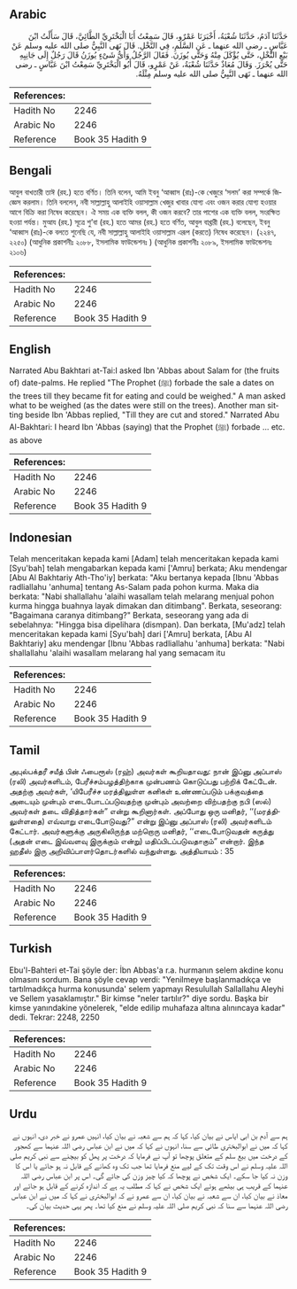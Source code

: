## Arabic


<div dir="rtl" lang="ar" style={{fontSize:'larger',backgroundColor:'#f8f9fa',padding:20}}>
حَدَّثَنَا آدَمُ، حَدَّثَنَا شُعْبَةُ، أَخْبَرَنَا عَمْرٌو، قَالَ سَمِعْتُ أَبَا الْبَخْتَرِيِّ الطَّائِيَّ، قَالَ سَأَلْتُ ابْنَ عَبَّاسٍ ـ رضى الله عنهما ـ عَنِ السَّلَمِ، فِي النَّخْلِ‏.‏ قَالَ نَهَى النَّبِيُّ صلى الله عليه وسلم عَنْ بَيْعِ النَّخْلِ، حَتَّى يُؤْكَلَ مِنْهُ وَحَتَّى يُوزَنَ‏.‏ فَقَالَ الرَّجُلُ وَأَىُّ شَىْءٍ يُوزَنُ قَالَ رَجُلٌ إِلَى جَانِبِهِ حَتَّى يُحْرَزَ‏.‏ وَقَالَ مُعَاذٌ حَدَّثَنَا شُعْبَةُ، عَنْ عَمْرٍو، قَالَ أَبُو الْبَخْتَرِيِّ سَمِعْتُ ابْنَ عَبَّاسٍ ـ رضى الله عنهما ـ نَهَى النَّبِيُّ صلى الله عليه وسلم مِثْلَهُ‏.‏
</div>
<div style={{backgroundColor:'#f8f9fa',padding:20, marginBottom: 10}}><table> <thead> <tr> <th>References:</th> <th></th> </tr> </thead> <tbody><tr><td>Hadith No</td><td>2246</td></tr><tr><td>Arabic No</td><td>2246</td></tr><tr><td>Reference</td><td>Book 35 Hadith 9</td></tr></tbody></table></div>

## Bengali


<div dir="ltr" lang="bn" style={{fontSize:'larger',backgroundColor:'#f8f9fa',padding:20}}>
আবুল বাখতারী তাঈ (রহ.) হতে বর্ণিত। তিনি বলেন, আমি ইবনু ‘আব্বাস (রাঃ)-কে খেজুরে ‘সলম’ করা সম্পর্কে জিজ্ঞেস করলাম। তিনি বললেন, নবী সাল্লাল্লাহু আলাইহি ওয়াসাল্লাম খেজুর খাবার যোগ্য এবং ওজন করার যোগ্য হওয়ার আগে বিক্রি করা নিষেধ করেছেন। ঐ সময় এক ব্যক্তি বলল, কী ওজন করবে? তার পাশের এক ব্যক্তি বলল, সংরক্ষিত হওয়া পর্যন্ত। মুআয (রহ.) সূত্রে শু’বা (রহ.) হতে আমর (রহ.) হতে বর্ণিত, আবুল বাখ্তারী (রহ.) বলেছেন, ইবনু ‘আব্বাস (রাঃ)-কে বলতে শুনেছি যে, নবী সাল্লাল্লাহু আলাইহি ওয়াসাল্লাম এরূপ (করতে) নিষেধ করেছেন। (২২৪৭, ২২৫০) (আধুনিক প্রকাশনীঃ ২০৮৮, ইসলামিক ফাউন্ডেশনঃ ) (আধুনিক প্রকাশনীঃ ২০৮৯, ইসলামিক ফাউন্ডেশনঃ ২১০৬)
</div>
<div style={{backgroundColor:'#f8f9fa',padding:20, marginBottom: 10}}><table> <thead> <tr> <th>References:</th> <th></th> </tr> </thead> <tbody><tr><td>Hadith No</td><td>2246</td></tr><tr><td>Arabic No</td><td>2246</td></tr><tr><td>Reference</td><td>Book 35 Hadith 9</td></tr></tbody></table></div>

## English


<div dir="ltr" lang="en" style={{fontSize:'larger',backgroundColor:'#f8f9fa',padding:20}}>
Narrated Abu Bakhtari at-Tai:I asked Ibn 'Abbas about Salam for (the fruits of) date-palms. He replied "The Prophet (ﷺ) forbade the sale a dates on the trees till they became fit for eating and could be weighed." A man asked what to be weighed (as the dates were still on the trees). Another man sitting beside Ibn 'Abbas replied, "Till they are cut and stored." Narrated Abu Al-Bakhtari: I heard Ibn 'Abbas (saying) that the Prophet (ﷺ) forbade ... etc. as above
</div>
<div style={{backgroundColor:'#f8f9fa',padding:20, marginBottom: 10}}><table> <thead> <tr> <th>References:</th> <th></th> </tr> </thead> <tbody><tr><td>Hadith No</td><td>2246</td></tr><tr><td>Arabic No</td><td>2246</td></tr><tr><td>Reference</td><td>Book 35 Hadith 9</td></tr></tbody></table></div>

## Indonesian


<div dir="ltr" lang="id" style={{fontSize:'larger',backgroundColor:'#f8f9fa',padding:20}}>
Telah menceritakan kepada kami [Adam] telah menceritakan kepada kami [Syu'bah] telah mengabarkan kepada kami ['Amru] berkata; Aku mendengar [Abu Al Bakhtariy Ath-Tho'iy] berkata: "Aku bertanya kepada [Ibnu 'Abbas radliallahu 'anhuma] tentang As-Salam pada pohon kurma. Maka dia berkata: "Nabi shallallahu 'alaihi wasallam telah melarang menjual pohon kurma hingga buahnya layak dimakan dan ditimbang". Berkata, seseorang: "Bagaimana caranya ditimbang?" Berkata, seseorang yang ada di sebelahnya: "Hingga bisa dipelihara (dismpan). Dan berkata, [Mu'adz] telah menceritakan kepada kami [Syu'bah] dari ['Amru] berkata, [Abu Al Bakhtariy] aku mendengar [Ibnu 'Abbas radliallahu 'anhuma] berkata: "Nabi shallallahu 'alaihi wasallam melarang hal yang semacam itu
</div>
<div style={{backgroundColor:'#f8f9fa',padding:20, marginBottom: 10}}><table> <thead> <tr> <th>References:</th> <th></th> </tr> </thead> <tbody><tr><td>Hadith No</td><td>2246</td></tr><tr><td>Arabic No</td><td>2246</td></tr><tr><td>Reference</td><td>Book 35 Hadith 9</td></tr></tbody></table></div>

## Tamil


<div dir="ltr" lang="ta" style={{fontSize:'larger',backgroundColor:'#f8f9fa',padding:20}}>
அபுல்பக்தரீ சயீத் பின் ஃபைரூஸ் (ரஹ்) அவர்கள் கூறியதாவது: நான் இப்னு அப்பாஸ் (ரலி) அவர்களிடம், பேரீச்சம்பழத்திற்காக முன்பணம் கொடுப்பது பற்றிக் கேட்டேன். அதற்கு அவர்கள், ‘யிபேரீச்ச மரத்திலுள்ள கனிகள் உண்ணப்படும் பக்குவத்தை அடையும் முன்பும் எடைபோடப்படுவதற்கு முன்பும் அவற்றை விற்பதற்கு நபி (ஸல்) அவர்கள் தடை விதித்தார்கள்” என்று கூறினார்கள். அப்போது ஒரு மனிதர், ‘‘(மரத்திலுள்ளதை) எவ்வாறு எடைபோடுவது?” என்று இப்னு அப்பாஸ் (ரலி) அவர்களிடம் கேட்டார். அவர்களுக்கு அருகிலிருந்த மற்றொரு மனிதர், ‘‘எடைபோடுவதன் கருத்து (அதன் எடை இவ்வளவு இருக்கும் என்று) மதிப்பிடப்படுவதாகும்” என்றார். இந்த ஹதீஸ் இரு அறிவிப்பாளர்தொடர்களில் வந்துள்ளது. அத்தியாயம் : 35
</div>
<div style={{backgroundColor:'#f8f9fa',padding:20, marginBottom: 10}}><table> <thead> <tr> <th>References:</th> <th></th> </tr> </thead> <tbody><tr><td>Hadith No</td><td>2246</td></tr><tr><td>Arabic No</td><td>2246</td></tr><tr><td>Reference</td><td>Book 35 Hadith 9</td></tr></tbody></table></div>

## Turkish


<div dir="ltr" lang="tr" style={{fontSize:'larger',backgroundColor:'#f8f9fa',padding:20}}>
Ebu'l-Bahteri et-Tai şöyle der: İbn Abbas'a r.a. hurmanın selem akdine konu olmasını sordum. Bana şöyle cevap verdi: "Yenilmeye başlanmadıkça ve tartılmadıkça hurma konusunda' selem yapmayı Resulullah Sallallahu Aleyhi ve Sellem yasaklamıştır." Bir kimse "neler tartılır?" diye sordu. Başka bir kimse yanındakine yönelerek, "elde edilip muhafaza altına alınıncaya kadar" dedi. Tekrar: 2248, 2250
</div>
<div style={{backgroundColor:'#f8f9fa',padding:20, marginBottom: 10}}><table> <thead> <tr> <th>References:</th> <th></th> </tr> </thead> <tbody><tr><td>Hadith No</td><td>2246</td></tr><tr><td>Arabic No</td><td>2246</td></tr><tr><td>Reference</td><td>Book 35 Hadith 9</td></tr></tbody></table></div>

## Urdu


<div dir="rtl" lang="ur" style={{fontSize:'larger',backgroundColor:'#f8f9fa',padding:20}}>
ہم سے آدم بن ابی ایاس نے بیان کیا، کہا کہ ہم سے شعبہ نے بیان کیا، انہیں عمرو نے خبر دی، انہوں نے کہا کہ میں نے ابوالبختری طائی سے سنا، انہوں نے کہا کہ میں نے ابن عباس رضی اللہ عنہما سے کھجور کے درخت میں بیع سلم کے متعلق پوچھا تو آپ نے فرمایا کہ درخت پر پھل کو بیچنے سے نبی کریم صلی اللہ علیہ وسلم نے اس وقت تک کے لیے منع فرمایا تھا جب تک وہ کھانے کے قابل نہ ہو جائے یا اس کا وزن نہ کیا جا سکے۔ ایک شخص نے پوچھا کہ کیا چیز وزن کی جائے گی۔ اس پر ابن عباس رضی اللہ عنہما کے قریب ہی بیٹھے ہوئے ایک شخص نے کہا کہ مطلب یہ ہے کہ اندازہ کرنے کے قابل ہو جائے اور معاذ نے بیان کیا، ان سے شعبہ نے بیان کیا، ان سے عمرو نے کہ ابوالبختری نے کہا کہ میں نے ابن عباس رضی اللہ عنہما سے سنا کہ نبی کریم صلی اللہ علیہ وسلم نے منع کیا تھا۔ پھر یہی حدیث بیان کی۔
</div>
<div style={{backgroundColor:'#f8f9fa',padding:20, marginBottom: 10}}><table> <thead> <tr> <th>References:</th> <th></th> </tr> </thead> <tbody><tr><td>Hadith No</td><td>2246</td></tr><tr><td>Arabic No</td><td>2246</td></tr><tr><td>Reference</td><td>Book 35 Hadith 9</td></tr></tbody></table></div>